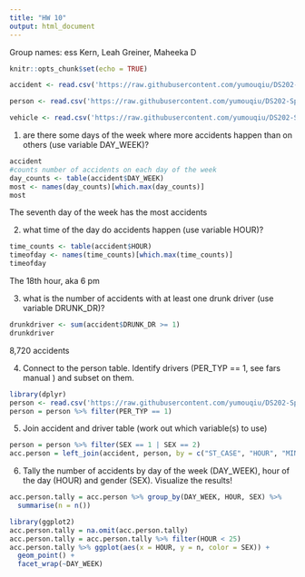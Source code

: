 ```yaml
---
title: "HW 10"
output: html_document
---
```

Group names: ess Kern, Leah Greiner, Maheeka D
```r
knitr::opts_chunk$set(echo = TRUE)
```

```r
accident <- read.csv('https://raw.githubusercontent.com/yumouqiu/DS202-Spring2023/main/Practice/data/fars2016/accident.csv')

person <- read.csv('https://raw.githubusercontent.com/yumouqiu/DS202-Spring2023/main/Practice/data/fars2016/person.csv')

vehicle <- read.csv('https://raw.githubusercontent.com/yumouqiu/DS202-Spring2023/main/Practice/data/fars2016/vehicle.csv')
```
1. are there some days of the week where more accidents happen than on others (use variable DAY_WEEK)?
```r
accident
#counts number of accidents on each day of the week
day_counts <- table(accident$DAY_WEEK)
most <- names(day_counts)[which.max(day_counts)]
most
```
The seventh day of the week has the most accidents

2. what time of the day do accidents happen (use variable HOUR)?
```r
time_counts <- table(accident$HOUR)
timeofday <- names(time_counts)[which.max(time_counts)]
timeofday
```
The 18th hour, aka 6 pm

3. what is the number of accidents with at least one drunk driver (use variable DRUNK_DR)?
```r
drunkdriver <- sum(accident$DRUNK_DR >= 1)
drunkdriver
```
8,720 accidents

4. Connect to the person table. Identify drivers (PER_TYP == 1, see fars manual ) and subset on them.
```r
library(dplyr)
person <- read.csv('https://raw.githubusercontent.com/yumouqiu/DS202-Spring2023/main/Practice/data/fars2016/person.csv')
person = person %>% filter(PER_TYP == 1)
```


5. Join accident and driver table (work out which variable(s) to use)
```r
person = person %>% filter(SEX == 1 | SEX == 2)
acc.person = left_join(accident, person, by = c("ST_CASE", "HOUR", "MINUTE", "DAY", "MONTH"))
```

6. Tally the number of accidents by day of the week (DAY_WEEK), hour of the day (HOUR) and gender (SEX). Visualize the results!
```r
acc.person.tally = acc.person %>% group_by(DAY_WEEK, HOUR, SEX) %>% 
  summarise(n = n())
```
```r
library(ggplot2)
acc.person.tally = na.omit(acc.person.tally)
acc.person.tally = acc.person.tally %>% filter(HOUR < 25)
acc.person.tally %>% ggplot(aes(x = HOUR, y = n, color = SEX)) +
  geom_point() + 
  facet_wrap(~DAY_WEEK)
```

